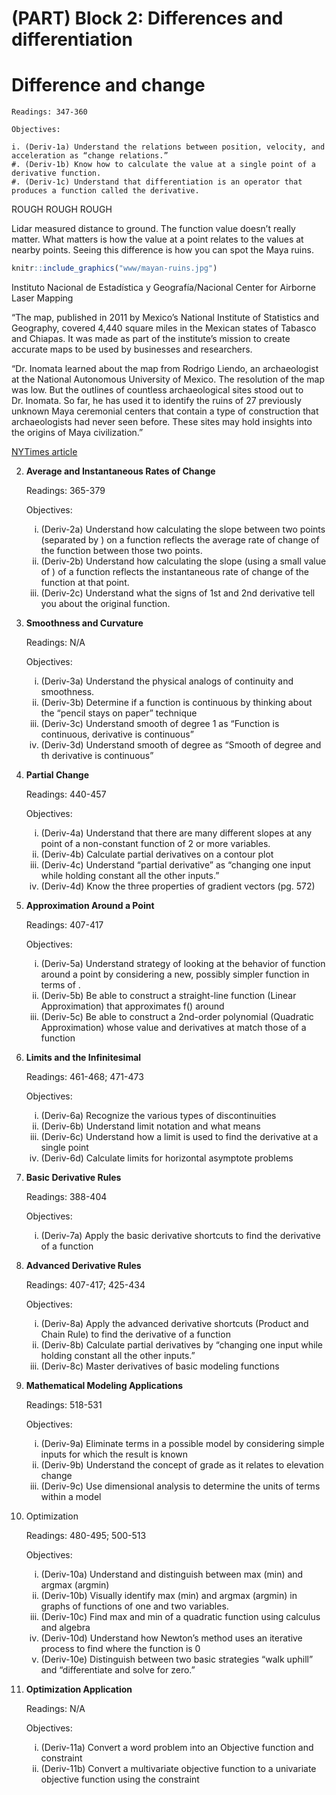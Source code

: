 # (PART) Block 2: Differences and differentiation {.unnumbered}

# Difference and change
    
    Readings: 347-360
    
    Objectives:
    
    i. (Deriv-1a) Understand the relations between position, velocity, and acceleration as “change relations.”
    #. (Deriv-1b) Know how to calculate the value at a single point of a derivative function.
    #. (Deriv-1c) Understand that differentiation is an operator that produces a function called the derivative.
    
::: {.todo}

ROUGH ROUGH ROUGH

Lidar measured distance to ground. The function value doesn't really matter. What matters is how the value at a point relates to the values at nearby points. Seeing this difference is how you can spot the Maya ruins.


```r
knitr::include_graphics("www/mayan-ruins.jpg")
```


Instituto Nacional de Estadística y Geografía/Nacional Center for Airborne Laser Mapping

"The map, published in 2011 by Mexico’s National Institute of Statistics and Geography, covered 4,440 square miles in the Mexican states of Tabasco and Chiapas. It was made as part of the institute’s mission to create accurate maps to be used by businesses and researchers.

"Dr. Inomata learned about the map from Rodrigo Liendo, an archaeologist at the National Autonomous University of Mexico. The resolution of the map was low. But the outlines of countless archaeological sites stood out to Dr. Inomata. So far, he has used it to identify the ruins of 27 previously unknown Maya ceremonial centers that contain a type of construction that archaeologists had never seen before. These sites may hold insights into the origins of Maya civilization."


[NYTimes article](https://www.nytimes.com/2019/10/08/science/archaeology-lidar-maya.html)
:::

2. **Average and Instantaneous Rates of Change**

    
    Readings: 365-379
    
    Objectives:
    
    i. (Deriv-2a) Understand how calculating the slope between two points (separated by ) on a function reflects the average rate of change of the function between those two points.
    #. (Deriv-2b) Understand how calculating the slope (using a small value of ) of a function reflects the instantaneous rate of change of the function at that point.
    #. (Deriv-2c) Understand what the signs of 1st and 2nd derivative tell you about the original function.

3. **Smoothness and Curvature**
    
    Readings: N/A
    
    Objectives:
    
    i. (Deriv-3a) Understand the physical analogs of continuity and smoothness.
    #. (Deriv-3b) Determine if a function is continuous by thinking about the “pencil stays on paper” technique
    #. (Deriv-3c) Understand smooth of degree 1 as “Function is continuous, derivative is continuous”
    #. (Deriv-3d) Understand smooth of degree  as “Smooth of degree  and th derivative is continuous”

4. **Partial Change**
    
    Readings: 440-457
    
    Objectives:
    
    i. (Deriv-4a) Understand that there are many different slopes at any point of a non-constant function of 2 or more variables.
    #. (Deriv-4b) Calculate partial derivatives on a contour plot
    #. (Deriv-4c) Understand “partial derivative” as “changing one input while holding constant all the other inputs.”
    #. (Deriv-4d) Know the three properties of gradient vectors (pg. 572)

5. **Approximation Around a Point**
    
    Readings: 407-417
    
    Objectives:
    
    i. (Deriv-5a) Understand strategy of looking at the behavior of function  around a point  by considering a new, possibly simpler function in terms of .
    #. (Deriv-5b) Be able to construct a straight-line function (Linear Approximation) that approximates f() around
    #. (Deriv-5c) Be able to construct a 2nd-order polynomial (Quadratic Approximation) whose value and derivatives at  match those of a function

6. **Limits and the Infinitesimal**
    
    Readings: 461-468; 471-473
    
    Objectives:
    
    i. (Deriv-6a) Recognize the various types of discontinuities
    #. (Deriv-6b) Understand limit notation and what  means
    #. (Deriv-6c) Understand how a limit is used to find the derivative at a single point
    #. (Deriv-6d) Calculate limits for horizontal asymptote problems

7. **Basic Derivative Rules**
    
    Readings: 388-404
    
    Objectives:
    
    i. (Deriv-7a) Apply the basic derivative shortcuts to find the derivative of a function

8. **Advanced Derivative Rules**
    
    Readings: 407-417; 425-434
    
    Objectives:
    
    i. (Deriv-8a) Apply the advanced derivative shortcuts (Product and Chain Rule) to find the derivative of a function
    #. (Deriv-8b) Calculate partial derivatives by “changing one input while holding constant all the other inputs.”
    #. (Deriv-8c) Master derivatives of basic modeling functions

9. **Mathematical Modeling Applications**
    
    Readings: 518-531
    
    Objectives:
    
    i. (Deriv-9a) Eliminate terms in a possible model by considering simple inputs for which the result is known
    #. (Deriv-9b) Understand the concept of grade as it relates to elevation change
    #. (Deriv-9c) Use dimensional analysis to determine the units of terms within a model

10. Optimization
    
    Readings: 480-495; 500-513
    
    Objectives:
    
    i. (Deriv-10a) Understand and distinguish between max (min) and argmax (argmin)
    #. (Deriv-10b) Visually identify max (min) and argmax (argmin) in graphs of functions of one and two variables.
    #. (Deriv-10c) Find max and min of a quadratic function using calculus and algebra
    #. (Deriv-10d) Understand how Newton’s method uses an iterative process to find where the function is 0
    #. (Deriv-10e) Distinguish between two basic strategies “walk uphill” and “differentiate and solve for zero.”

11. **Optimization Application**
    
    Readings: N/A
    
    Objectives:
    
    i. (Deriv-11a) Convert a word problem into an Objective function and constraint
    #. (Deriv-11b) Convert a multivariate objective function to a univariate objective function using the constraint
